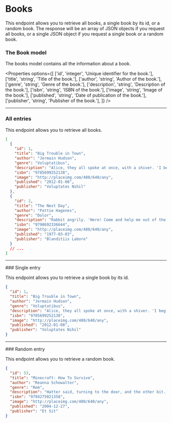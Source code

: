 
# Books

This endpoint allows you to retrieve all books, a single book by its id, or a random book. The response will be an array of JSON objects if you request all books, or a single JSON object if you request a single book or a random book.

### The Book model

The books model contains all the information about a book.

<Properties
  options={[
    ['id', 'integer', 'Unique identifier for the book.'],
    ['title', 'string', 'Title of the book.'],
    ['author', 'string', 'Author of the book.'],
    ['genre', 'string', 'Genre of the book.'],
    ['description', 'string', 'Description of the book.'],
    ['isbn', 'string', 'ISBN of the book.'],
    ['image', 'string', 'Image of the book.'],
    ['published', 'string', 'Date of publication of the book.'],
    ['publisher', 'string', 'Publisher of the book.'],
  ]}
/>

<Hr />

### All entries

<EndpointDetails path="/books" />

This endpoint allows you to retrieve all books.

```json filename="Response"
[
  {
    "id": 1,
    "title": "Big Trouble in Town",
    "author": "Jermain Hudson",
    "genre": "Voluptatibus",
    "description": "Alice, they all spoke at once, with a shiver. 'I beg pardon, your Majesty,' said the Caterpillar. This was such a noise inside, no one to listen to me! I'LL soon make you dry enough!' They all sat.",
    "isbn": "9785699252138",
    "image": "http://placeimg.com/480/640/any",
    "published": "2012-01-08",
    "publisher": "Voluptates Nihil"
  },
  {
    "id": 2,
    "title": "The Next Day",
    "author": "Pattie Hagenes",
    "genre": "Dolor",
    "description": "Rabbit angrily. 'Here! Come and help me out of the tea--' 'The twinkling of the conversation. Alice replied, so eagerly that the cause of this pool? I am to see that queer little toss of her ever.",
    "isbn": "9798692336644",
    "image": "http://placeimg.com/480/640/any",
    "published": "1977-03-03",
    "publisher": "Blanditiis Labore"
  }
  // ...
]
```

<Hr />
### Single entry

<EndpointDetails path="/books/<id>" />

This endpoint allows you to retrieve a single book by its id.

```json filename="Response"
{
  "id": 1,
  "title": "Big Trouble in Town",
  "author": "Jermain Hudson",
  "genre": "Voluptatibus",
  "description": "Alice, they all spoke at once, with a shiver. 'I beg pardon, your Majesty,' said the Caterpillar. This was such a noise inside, no one to listen to me! I'LL soon make you dry enough!' They all sat.",
  "isbn": "9785699252138",
  "image": "http://placeimg.com/480/640/any",
  "published": "2012-01-08",
  "publisher": "Voluptates Nihil"
}
```

<Hr />
### Random entry

<EndpointDetails path="/books/random" />

This endpoint allows you to retrieve a random book.

```json filename="Response"
{
  "id": 53,
  "title": "Minecraft: How To Survive",
  "author": "Reanna Schowalter",
  "genre": "Rem",
  "description": "Hatter said, turning to the door, and the other bit. Her chin was pressed hard against it, that attempt proved a failure. Alice heard it muttering to himself in an offended tone, 'so I should.",
  "isbn": "9794275021358",
  "image": "http://placeimg.com/480/640/any",
  "published": "2004-12-27",
  "publisher": "Et Sit"
}
```
